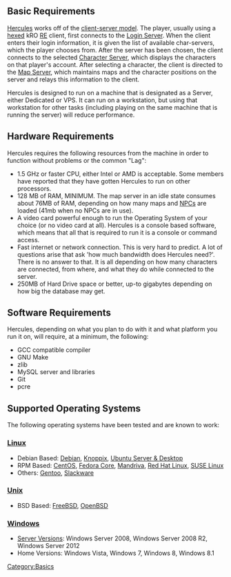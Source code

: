 == Basic Requirements ==

[[Hercules]] works off of the [[wikipedia:Client–server_model|client-server model]]. The player, usually using a [[Hexing|hexed]] kRO [[Renewal|RE]] client, first connects to the [[Login Server]]. When the client enters their login information, it is given the list of available char-servers, which the player chooses from. After the server has been chosen, the client connects to the selected [[Character Server]], which displays the characters on that player's account. After selecting a character, the client is directed to the [[Map Server]], which maintains maps and the character positions on the server and relays this information to the client.

Hercules is designed to run on a machine that is designated as a Server, either Dedicated or VPS. It can run on a workstation, but using that workstation for other tasks (including playing on the same machine that is running the server) will reduce performance.

== Hardware Requirements ==
Hercules requires the following resources from the machine in order to function without problems or the common "Lag":

* 1.5 GHz or faster CPU, either Intel or AMD is acceptable. Some members have reported that they have gotten Hercules to run on other processors.
* 128 MB of RAM, MINIMUM. The map server in an idle state consumes about 76MB of RAM, depending on how many maps and [[NPC|NPCs]] are loaded (41mb when no NPCs are in use).
* A video card powerful enough to run the Operating System of your choice (or no video card at all). Hercules is a console based software, which means that all that is required to run it is a console or command access.
* Fast internet or network connection. This is very hard to predict. A lot of questions arise that ask 'how much bandwidth does Hercules need?'. There is no answer to that. It is all depending on how many characters are connected, from where, and what they do while connected to the server.
* 250MB of Hard Drive space or better, up-to gigabytes depending on how big the database may get.

== Software Requirements ==
Hercules, depending on what you plan to do with it and what platform you run it on, will require, at a minimum, the following:

* GCC compatible compiler
* GNU Make
* zlib
* MySQL server and libraries
* Git
* pcre

== Supported Operating Systems ==
The following operating systems have been tested and are known to work:
=== [[wikipedia:Linux|Linux]] ===
* Debian Based: [http://www.debian.org/ Debian], [http://www.knoppix.net/ Knoppix], [http://www.ubuntu.com/ Ubuntu Server & Desktop]
* RPM Based: [http://www.centos.org/ CentOS], [http://fedoraproject.org/ Fedora Core], [http://www2.mandriva.com/ Mandriva], [http://www.redhat.com/rhel/ Red Hat Linux], [http://www.novell.com/linux/ SUSE Linux]
* Others: [https://www.gentoo.org Gentoo], [http://www.slackware.com/ Slackware]

=== [[wikipedia:Unix|Unix]] ===
* BSD Based: [http://www.freebsd.org/ FreeBSD], [http://www.openbsd.org/ OpenBSD]
=== [[wikipedia:Microsoft_Windows|Windows]] ===
* [[wikipedia:Windows_Server|Server Versions]]: Windows Server 2008, Windows Server 2008 R2, Windows Server 2012
* Home Versions: Windows Vista, Windows 7, Windows 8, Windows 8.1

[[Category:Basics]]